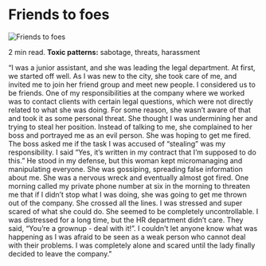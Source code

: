 # Friends to foes

![Friends to foes](/images/experiences/friends_to_foes.png)

2 min read.
**Toxic patterns:** sabotage, threats, harassment

“I was a junior assistant, and she was leading the legal department. At first, we started off well. As I was new to the city, she took care of me, and invited me to join her friend group and meet new people. I considered us to be friends.
One of my responsibilities at the company where we worked was to contact clients with certain legal questions, which were not directly related to what she was doing. For some reason, she wasn’t aware of that and took it as some personal threat. She thought I was undermining her and trying to steal her position.
Instead of talking to me, she complained to her boss and portrayed me as an evil person. She was hoping to get me fired. The boss asked me if the task I was accused of “stealing” was my responsibility. I said “Yes, it’s written in my contract that I’m supposed to do this.” He stood in my defense, but this woman kept micromanaging and manipulating everyone. She was gossiping, spreading false information about me.
She was a nervous wreck and eventually almost got fired. One morning called my private phone number at six in the morning to threaten me that if I didn’t stop what I was doing, she was going to get me thrown out of the company. She crossed all the lines. I was stressed and super scared of what she could do. She seemed to be completely uncontrollable. I was distressed for a long time, but the HR department didn’t care. They said, “You’re a grownup - deal with it!”. I couldn't let anyone know what was happening as I was afraid to be seen as a weak person who cannot deal with their problems. I was completely alone and scared until the lady finally decided to leave the company."
